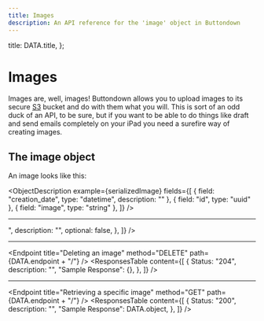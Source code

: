 ```yaml
---
title: Images
description: An API reference for the 'image' object in Buttondown
---
```



  title: DATA.title,
};



# Images

Images are, well, images! Buttondown allows you to upload images to its secure [S3](https://aws.amazon.com/s3/) bucket and do with them what you will. This is sort of an odd duck of an API, to be sure, but if you want to be able to do things like draft and send emails completely on your iPad you need a surefire way of creating images.

## The image object

An image looks like this:

<ObjectDescription
  example={serializedImage}
  fields={[
    { field: "creation_date", type: "datetime", description: "" },
    { field: "id", type: "uuid" },
    { field: "image", type: "string" },
  ]}
/>

<Endpoint title="Listing images" method="GET" path={DATA.endpoint} />
<ParametersTable
  content={[
    PAGE_PARAMETER
  ]}
/>
<ResponsesTable
  content={[
    {
      Status: "200",
      description: "",
      "Sample Response": {
        count: 1,
        next: "foo",
        previous: null,
        results: [JSON.parse(serializedImage)],
      },
    },
  ]}
/>

---

<Endpoint title="Uploading a new image" method="POST" path={DATA.endpoint} />
<ParametersTable
  content={[
    {
      parameter: "image",
      type: "string <binary>",
      description: "",
      optional: false,
    },
  ]}
/>
<ResponsesTable
  content={[
    {
      Status: "201",
      description: "",
      "Sample Response": DATA.object,
    },
  ]}
/>

---

<Endpoint
  title="Deleting an image"
  method="DELETE"
  path={DATA.endpoint + "/<id>"}
/>
<ResponsesTable
  content={[
    {
      Status: "204",
      description: "",
      "Sample Response": {},
    },
  ]}
/>

---

<Endpoint
  title="Retrieving a specific image"
  method="GET"
  path={DATA.endpoint + "/<id>"}
/>
<ResponsesTable
  content={[
    {
      Status: "200",
      description: "",
      "Sample Response": DATA.object,
    },
  ]}
/>
